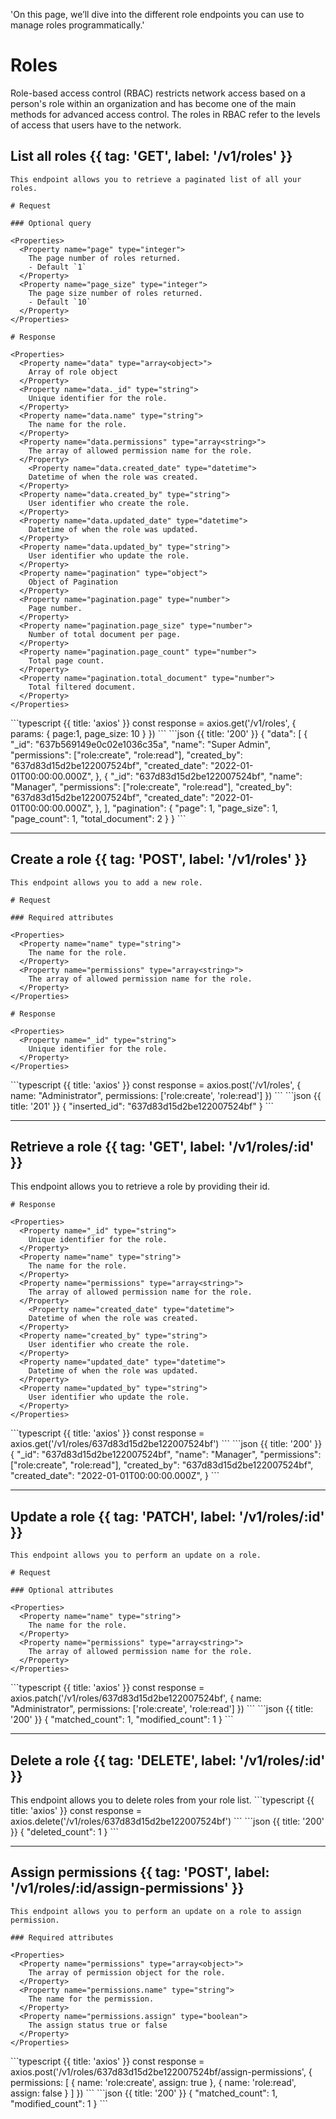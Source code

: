 
  'On this page, we’ll dive into the different role endpoints you can use to manage roles programmatically.'

# Roles

Role-based access control (RBAC) restricts network access based on a person's role within an organization and has become one of the main methods for advanced access control. The roles in RBAC refer to the levels of access that users have to the network.

## List all roles {{ tag: 'GET', label: '/v1/roles' }}

<Row>
  <Col>

    This endpoint allows you to retrieve a paginated list of all your roles.

    # Request

    ### Optional query

    <Properties>
      <Property name="page" type="integer">
        The page number of roles returned.
        - Default `1`
      </Property>
      <Property name="page_size" type="integer">
        The page size number of roles returned.
        - Default `10`
      </Property>
    </Properties>

    # Response

    <Properties>
      <Property name="data" type="array<object>">
        Array of role object
      </Property>
      <Property name="data._id" type="string">
        Unique identifier for the role.
      </Property>
      <Property name="data.name" type="string">
        The name for the role.
      </Property>
      <Property name="data.permissions" type="array<string>">
        The array of allowed permission name for the role.
      </Property>
        <Property name="data.created_date" type="datetime">
        Datetime of when the role was created.
      </Property>
      <Property name="data.created_by" type="string">
        User identifier who create the role.
      </Property>
      <Property name="data.updated_date" type="datetime">
        Datetime of when the role was updated.
      </Property>
      <Property name="data.updated_by" type="string">
        User identifier who update the role.
      </Property>
      <Property name="pagination" type="object">
        Object of Pagination
      </Property>
      <Property name="pagination.page" type="number">
        Page number.
      </Property>
      <Property name="pagination.page_size" type="number">
        Number of total document per page.
      </Property>
      <Property name="pagination.page_count" type="number">
        Total page count.
      </Property>
      <Property name="pagination.total_document" type="number">
        Total filtered document.
      </Property>
    </Properties>
  </Col>
  <Col sticky>
    <CodeGroup title="Request" tag="GET" label="/v1/roles">
    ```typescript {{ title: 'axios' }}
    const response = axios.get('/v1/roles', {
      params: {
        page:1,
        page_size: 10
      }
    })
    ```
    </CodeGroup>
    <CodeGroup title="Response">
    ```json {{ title: '200' }}
    {
      "data": [
        {
          "_id": "637b569149e0c02e1036c35a",
          "name": "Super Admin",
          "permissions": ["role:create", "role:read"],
          "created_by": "637d83d15d2be122007524bf",
          "created_date": "2022-01-01T00:00:00.000Z",
        },
        {
          "_id": "637d83d15d2be122007524bf",
          "name": "Manager",
          "permissions": ["role:create", "role:read"],
          "created_by": "637d83d15d2be122007524bf",
          "created_date": "2022-01-01T00:00:00.000Z",
        },
      ],
      "pagination": {
        "page": 1,
        "page_size": 1,
        "page_count": 1,
        "total_document": 2
      }
    }
    ```
    </CodeGroup>
  </Col>
</Row>

---

## Create a role {{ tag: 'POST', label: '/v1/roles' }}

<Row>
  <Col>

    This endpoint allows you to add a new role.

    # Request

    ### Required attributes

    <Properties>
      <Property name="name" type="string">
        The name for the role.
      </Property>
      <Property name="permissions" type="array<string>">
        The array of allowed permission name for the role.
      </Property>
    </Properties>

    # Response

    <Properties>
      <Property name="_id" type="string">
        Unique identifier for the role.
      </Property>
    </Properties>
  </Col>
  <Col sticky>
    <CodeGroup title="Request" tag="POST" label="/v1/roles">
    ```typescript {{ title: 'axios' }}
    const response = axios.post('/v1/roles', {
      name: "Administrator",
      permissions: ['role:create', 'role:read']
    })
    ```
    </CodeGroup>
    <CodeGroup title="Response">
    ```json {{ title: '201' }}
    {
      "inserted_id": "637d83d15d2be122007524bf"
    }
    ```
    </CodeGroup>
  </Col>
</Row>

---

## Retrieve a role {{ tag: 'GET', label: '/v1/roles/:id' }}

<Row>
  <Col>
    This endpoint allows you to retrieve a role by providing their id.

    # Response

    <Properties>
      <Property name="_id" type="string">
        Unique identifier for the role.
      </Property>
      <Property name="name" type="string">
        The name for the role.
      </Property>
      <Property name="permissions" type="array<string>">
        The array of allowed permission name for the role.
      </Property>
        <Property name="created_date" type="datetime">
        Datetime of when the role was created.
      </Property>
      <Property name="created_by" type="string">
        User identifier who create the role.
      </Property>
      <Property name="updated_date" type="datetime">
        Datetime of when the role was updated.
      </Property>
      <Property name="updated_by" type="string">
        User identifier who update the role.
      </Property>
    </Properties>
  </Col>
  <Col sticky>
    <CodeGroup title="Request" tag="GET" label="/v1/roles/:id">
    ```typescript {{ title: 'axios' }}
    const response = axios.get('/v1/roles/637d83d15d2be122007524bf')
    ```
    </CodeGroup>
    <CodeGroup title="Response">
    ```json {{ title: '200' }}
    {
      "_id": "637d83d15d2be122007524bf",
      "name": "Manager",
      "permissions": ["role:create", "role:read"],
      "created_by": "637d83d15d2be122007524bf",
      "created_date": "2022-01-01T00:00:00.000Z",
    }
    ```
    </CodeGroup>
  </Col>
</Row>

---

## Update a role {{ tag: 'PATCH', label: '/v1/roles/:id' }}

<Row>
  <Col>

    This endpoint allows you to perform an update on a role.

    # Request

    ### Optional attributes

    <Properties>
      <Property name="name" type="string">
        The name for the role.
      </Property>
      <Property name="permissions" type="array<string>">
        The array of allowed permission name for the role.
      </Property>
    </Properties>

  </Col>
  <Col sticky>
    <CodeGroup title="Request" tag="PATCH" label="/v1/roles/:id">
    ```typescript {{ title: 'axios' }}
    const response = axios.patch('/v1/roles/637d83d15d2be122007524bf', {
      name: "Administrator",
      permissions: ['role:create', 'role:read']
    })
    ```
    </CodeGroup>
    <CodeGroup title="Response">
    ```json {{ title: '200' }}
    {
      "matched_count": 1,
      "modified_count": 1
    }
    ```
    </CodeGroup>
  </Col>
</Row>

---

## Delete a role {{ tag: 'DELETE', label: '/v1/roles/:id' }}

<Row>
  <Col>
    This endpoint allows you to delete roles from your role list.
  </Col>
  <Col sticky>
    <CodeGroup title="Request" tag="DELETE" label="/v1/roles/:id">
    ```typescript {{ title: 'axios' }}
    const response = axios.delete('/v1/roles/637d83d15d2be122007524bf')
    ```
    </CodeGroup>
    <CodeGroup title="Response">
    ```json {{ title: '200' }}
    {
      "deleted_count": 1
    }
    ```
    </CodeGroup>
  </Col>
</Row>

---

## Assign permissions {{ tag: 'POST', label: '/v1/roles/:id/assign-permissions' }}

<Row>
  <Col>

    This endpoint allows you to perform an update on a role to assign permission.

    ### Required attributes

    <Properties>
      <Property name="permissions" type="array<object>">
        The array of permission object for the role.
      </Property>
      <Property name="permissions.name" type="string">
        The name for the permission.
      </Property>
      <Property name="permissions.assign" type="boolean">
        The assign status true or false
      </Property>
    </Properties>

  </Col>
  <Col sticky>
    <CodeGroup title="Request" tag="POST" label="/v1/roles/:id/assign-permissions">
    ```typescript {{ title: 'axios' }}
    const response = axios.post('/v1/roles/637d83d15d2be122007524bf/assign-permissions', {
      permissions: [
        {
          name: 'role:create',
          assign: true
        },
        {
          name: 'role:read',
          assign: false
        }
      ]
    })
    ```
    </CodeGroup>
    <CodeGroup title="Response">
    ```json {{ title: '200' }}
    {
      "matched_count": 1,
      "modified_count": 1
    }
    ```
    </CodeGroup>
  </Col>
</Row>
